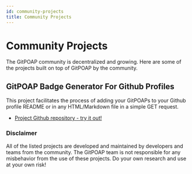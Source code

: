 ```yaml
---
id: community-projects
title: Community Projects
---
```


# Community Projects

The GitPOAP community is decentralized and growing. Here are some of the projects built on top of GitPOAP by the community.

## GitPOAP Badge Generator For Github Profiles

This project facilitates the process of adding your GitPOAPs to your Github profile README or in any HTML/Markdown file in a simple GET request.

- [Project Github repository - try it out!](https://github.com/charmful0x/gitpoap-gh-badge)

### Disclaimer

All of the listed projects are developed and maintained by developers and teams from the community. The GitPOAP team is not responsible for any misbehavior from the use of these projects. Do your own research and use at your own risk!
